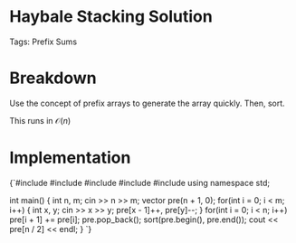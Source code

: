 


<Sidebar moduleId={moduleId} /> 

# Haybale Stacking Solution

Tags: Prefix Sums

# Breakdown

Use the concept of prefix arrays to generate the array quickly. Then, sort. 

This runs in $\mathcal{O}(n)$

# Implementation

<div style={{ transform: 'translateX(150px)' }}>
  <SyntaxHighlighter language="cpp" style={okaidia}>
{`#include <cmath>
#include <cstdio>
#include <vector>
#include <iostream> 
#include <algorithm>
using namespace std;


int main() {
    int n, m; cin >> n >> m; 
    vector<int> pre(n + 1, 0); 
    for(int i = 0; i < m; i++) {
        int x, y; cin >> x >> y; 
        pre[x - 1]++, pre[y]--; 
    }
    for(int i = 0; i < n; i++) pre[i + 1] += pre[i]; 
    pre.pop_back(); 
    sort(pre.begin(), pre.end()); 
    cout << pre[n / 2] << endl;
}
`}
  </SyntaxHighlighter>
</div>

